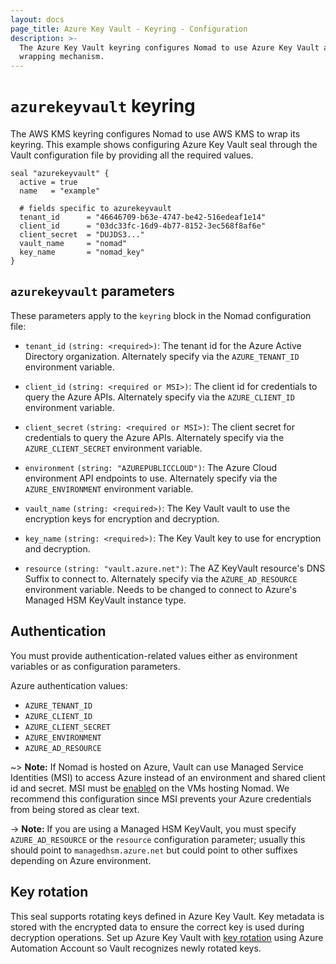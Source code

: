 ```yaml
---
layout: docs
page_title: Azure Key Vault - Keyring - Configuration
description: >-
  The Azure Key Vault keyring configures Nomad to use Azure Key Vault as the key material
  wrapping mechanism.
---
```


# `azurekeyvault` keyring

The AWS KMS keyring configures Nomad to use AWS KMS to wrap its keyring. This
example shows configuring Azure Key Vault seal through the Vault configuration
file by providing all the required values.

```hcl
seal "azurekeyvault" {
  active = true
  name   = "example"

  # fields specific to azurekeyvault
  tenant_id      = "46646709-b63e-4747-be42-516edeaf1e14"
  client_id      = "03dc33fc-16d9-4b77-8152-3ec568f8af6e"
  client_secret  = "DUJDS3..."
  vault_name     = "nomad"
  key_name       = "nomad_key"
}
```

## `azurekeyvault` parameters

These parameters apply to the `keyring` block in the Nomad configuration file:

- `tenant_id` `(string: <required>)`: The tenant id for the Azure Active
  Directory organization. Alternately specify via the `AZURE_TENANT_ID` environment variable.

- `client_id` `(string: <required or MSI>)`: The client id for credentials to
  query the Azure APIs.  Alternately specify via the `AZURE_CLIENT_ID` environment variable.

- `client_secret` `(string: <required or MSI>)`: The client secret for
  credentials to query the Azure APIs.  Alternately specify via the `AZURE_CLIENT_SECRET` environment variable.

- `environment` `(string: "AZUREPUBLICCLOUD")`: The Azure Cloud environment API
  endpoints to use. Alternately specify via the `AZURE_ENVIRONMENT` environment
  variable.

- `vault_name` `(string: <required>)`: The Key Vault vault to use the encryption
  keys for encryption and decryption.

- `key_name` `(string: <required>)`: The Key Vault key to use for encryption and
  decryption.

- `resource` `(string: "vault.azure.net")`: The AZ KeyVault resource's DNS
  Suffix to connect to.  Alternately specify via the `AZURE_AD_RESOURCE`
  environment variable.  Needs to be changed to connect to Azure's Managed HSM
  KeyVault instance type.

## Authentication

You must provide authentication-related values either as environment variables
or as configuration parameters.

Azure authentication values:

- `AZURE_TENANT_ID`
- `AZURE_CLIENT_ID`
- `AZURE_CLIENT_SECRET`
- `AZURE_ENVIRONMENT`
- `AZURE_AD_RESOURCE`

~> **Note:** If Nomad is hosted on Azure, Vault can use Managed Service Identities (MSI) to access Azure instead of an environment and shared client id and secret. MSI must be [enabled][msi_enabled] on the VMs hosting Nomad. We recommend this configuration since MSI prevents your Azure credentials from being stored as clear text.

-> **Note:** If you are using a Managed HSM KeyVault, you must specify `AZURE_AD_RESOURCE` or the `resource` configuration parameter; usually this should point to `managedhsm.azure.net` but could point to other suffixes depending on Azure environment.

## Key rotation

This seal supports rotating keys defined in Azure Key Vault. Key metadata is
stored with the encrypted data to ensure the correct key is used during
decryption operations. Set up Azure Key Vault with [key rotation][] using Azure
Automation Account so Vault recognizes newly rotated keys.

[msi_enabled]: https://docs.microsoft.com/en-us/azure/active-directory/managed-service-identity/qs-configure-portal-windows-vm
[key rotation]: https://docs.microsoft.com/en-us/azure/key-vault/key-vault-key-rotation-log-monitoring
